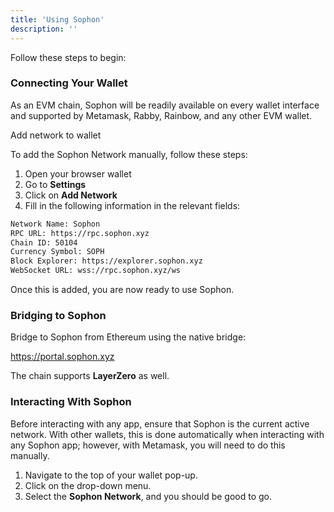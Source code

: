 ```yaml
---
title: 'Using Sophon'
description: ''
---
```



Follow these steps to begin:

### Connecting Your Wallet

As an EVM chain, Sophon will be readily available on every wallet interface and supported by Metamask, Rabby, Rainbow, and any other EVM wallet.

<span className="wallet-related">
  <span className="soph-button" onClick={connectWalletAndAddNetwork}>
    <span>Add network to wallet</span>
  </span>
</span>

To add the Sophon Network manually, follow these steps:

1. Open your browser wallet
2. Go to **Settings**
3. Click on **Add Network**
4. Fill in the following information in the relevant fields:

```html Network Information
Network Name: Sophon
RPC URL: https://rpc.sophon.xyz
Chain ID: 50104
Currency Symbol: SOPH
Block Explorer: https://explorer.sophon.xyz
WebSocket URL: wss://rpc.sophon.xyz/ws
```

Once this is added, you are now ready to use Sophon.

### Bridging to Sophon

Bridge to Sophon from Ethereum using the native bridge:

https://portal.sophon.xyz

The chain supports **LayerZero** as well.

### Interacting With Sophon

Before interacting with any app, ensure that Sophon is the current active network. With other wallets, this is done automatically when interacting with any Sophon app; however, with Metamask, you will need to do this manually.

1. Navigate to the top of your wallet pop-up.
2. Click on the drop-down menu.
3. Select the **Sophon Network**, and you should be good to go.